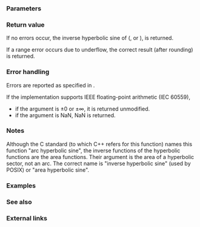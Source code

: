 {{cpp/title|asinh|asinhf|asinhl}}
{{cpp/numeric/math/navbar}}
{{cpp/numeric/math/declarations
|family=asinh
|param1=num
|constexpr_since=26
|desc=Computes the inverse hyperbolic sine of {{c|num}}.
}}

===Parameters===
{{par begin}}
{{par|num|floating-point or integer value}}
{{par end}}

===Return value===
If no errors occur, the inverse hyperbolic sine of {{c|num}} ({{math|sinh{{su|p=-1}}(num)}}, or {{math|arsinh(num)}}), is returned.

If a range error occurs due to underflow, the correct result (after rounding) is returned.

===Error handling===
Errors are reported as specified in {{lc|math_errhandling}}.

If the implementation supports IEEE floating-point arithmetic (IEC 60559),
* if the argument is ±0 or ±∞, it is returned unmodified.
* if the argument is NaN, NaN is returned.

===Notes===
Although the C standard (to which C++ refers for this function) names this function "arc hyperbolic sine", the inverse functions of the hyperbolic functions are the area functions. Their argument is the area of a hyperbolic sector, not an arc. The correct name is "inverse hyperbolic sine" (used by POSIX) or "area hyperbolic sine".

{{cpp/numeric/math/additional integer overload note|asinh}}

===Examples===
{{example
|code=
#include &lt;cmath&gt;
#include &lt;iostream&gt;

int main()
{
    std::cout &lt;&lt; "asinh(1) = " &lt;&lt; std::asinh(1) &lt;&lt; '\n'
              &lt;&lt; "asinh(-1) = " &lt;&lt; std::asinh(-1) &lt;&lt; '\n';
    
    // special values
    std::cout &lt;&lt; "asinh(+0) = " &lt;&lt; std::asinh(+0.0) &lt;&lt; '\n'
              &lt;&lt; "asinh(-0) = " &lt;&lt;  std::asinh(-0.0) &lt;&lt; '\n';
}
|output=
asinh(1) = 0.881374
asinh(-1) = -0.881374
asinh(+0) = 0
asinh(-0) = -0
}}

===See also===
{{dsc begin}}
{{dsc inc|cpp/numeric/math/dsc acosh}}
{{dsc inc|cpp/numeric/math/dsc atanh}}
{{dsc inc|cpp/numeric/math/dsc sinh}}
{{dsc inc|cpp/numeric/complex/dsc asinh}}
{{dsc see c|c/numeric/math/asinh}}
{{dsc end}}

===External links===
{{eli|[https://mathworld.wolfram.com/InverseHyperbolicSine.html Weisstein, Eric W. "Inverse Hyperbolic Sine."] From MathWorld &amp;mdash; A Wolfram Web Resource.}}

{{langlinks|de|es|fr|it|ja|pt|ru|zh}}